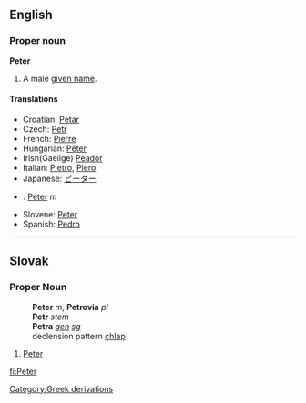 ==English==
===Proper noun===
'''Peter'''

#A male [[given name]].

====Translations====
*Croatian: [[Petar]]
*Czech: [[Petr]]
*French: [[Pierre]]
*Hungarian: [[Péter]]
*Irish(Gaeilge) [[Peador]]
*Italian: [[Pietro]], [[Piero]]
*Japanese: [[ピーター]]
*{{sk}}: [[Peter#Slovak|Peter]] ''m''
*Slovene: [[Peter]]
*Spanish: [[Pedro]]



----

==Slovak==
===Proper Noun===
:'''Peter''' ''m'', '''Petrovia''' ''pl''
:'''Petr''' ''stem''
:'''Petra''' ''[[genitive|gen]] [[singular|sg]]''
:declension pattern [[Slovak declension pattern chlap|chlap]]
# [[Peter#English|Peter]]
[[Category:Greek derivations]]

[[fi:Peter]]